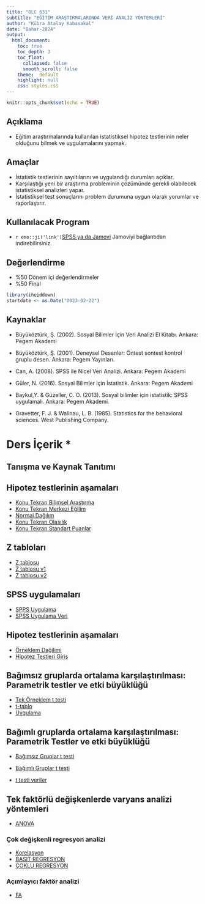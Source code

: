 ```yaml
---
title: "OLC 631" 
subtitle: "EĞİTİM ARAŞTIRMALARINDA VERİ ANALİZ YÖNTEMLERİ"
author: "Kübra Atalay Kabasakal"
date: "Bahar-2024"
output: 
  html_document:
    toc: true
    toc_depth: 3
    toc_float: 
      collapsed: false
      smooth_scroll: false
    theme:  default
    highlight: null
    css: styles.css
---
```


```r
knitr::opts_chunk$set(echo = TRUE)
```

  
## Açıklama

- Eğitim araştırmalarında kullanılan istatistiksel hipotez testlerinin neler olduğunu bilmek ve uygulamalarını yapmak. 
  

## Amaçlar

- İstatistik testlerinin sayıltılarını ve uygulandığı durumları açıklar. 
- Karşılaştığı yeni bir araştırma probleminin çözümünde gerekli olabilecek istatistiksel analizleri yapar. 
- İstatistiksel test sonuçlarını problem durumuna uygun olarak yorumlar ve raporlaştırır.

## Kullanılacak Program

- `r emo::ji('link')`[SPSS ya da Jamovi](https://www.jamovi.org/download.html) Jamoviyi bağlantıdan indirebilirsiniz.


## Değerlendirme

- %50 Dönem içi değerlendirmeler
- %50 Final

```r
library(iheiddown)
startdate <- as.Date("2023-02-22")
```

## Kaynaklar

- Büyüköztürk, Ş. (2002). Sosyal Bilimler İçin Veri Analizi El Kitabı. Ankara: Pegem Akademi

-	Büyüköztürk, Ş. (2001). Deneysel Desenler: Öntest sontest kontrol gruplu desen. Ankara: Pegem Yayınları.

- Can, A. (2008). SPSS ile Nicel Veri Analizi. Ankara: Pegem Akademi

- Güler, N. (2016). Sosyal Bilimler için İstatistik. Ankara: Pegem Akademi

-	 Baykul,Y. & Güzeller, C. O. (2013). Sosyal bilimler için istatistik: SPSS uygulamalı. Ankara: Pegem Akademi.

- 	Gravetter, F. J. & Wallnau, L. B. (1985). Statistics for the behavioral sciences. West Publishing Company.

# Ders İçerik *
##  Tanışma ve Kaynak Tanıtımı 



##  Hipotez testlerinin aşamaları

-  [Konu Tekrarı Bilimsel Araştırma ](01_BilimselArastimaGiris.pdf)
-  [Konu Tekrarı Merkezi Eğilim ](02_VerininTanimlanmasi.pdf)
-  [Normal Dağılım](03_NormalD.pdf)
-  [Konu Tekrarı Olasılık](03_Olasilik.pdf)
-  [Konu Tekrarı Standart Puanlar](03_StandartPuanlar.pdf)

## Z tabloları

- [Z tablosu](z.pdf)
- [Z tablosu v1 ](https://davidmlane.com/hyperstat/z_table.html)
- [Z tablosu v2](https://www.calculator.net/z-score-calculator.html?c1raw=80&c1mean=60&c1sd=10&calctype=zscore&x=Calculate)

## SPSS uygulamaları

- [SPPS Uygulama](SPSS_Giris.docx)
- [SPSS Uygulama Veri](SPSS_Giris.sav)

##  Hipotez testlerinin aşamaları

- [Örneklem Dağilimi](03_OrneklemDagilimi.pdf)
- [Hipotez Testleri Giriş](HipotezTestineGiris.pdf) 



##  Bağımsız gruplarda ortalama karşılaştırılması: Parametrik testler ve etki büyüklüğü 

- [Tek Örneklem t testi](TekOrnelemttest.pdf)
- [t-tablo](t-tablo.pdf)
- [Uygulama](tekorneklem.sav)

## Bağımlı gruplarda ortalama karşılaştırılması: Parametrik Testler ve etki büyüklüğü

- [Bağımsız Gruplar t testi](BagimliGruplarTtest.pdf)

- [Bağımlı Gruplar t testi](BagimsizGruplar_t_test.pdf)

- [t testi veriler]()

##  Tek faktörlü değişkenlerde varyans analizi yöntemleri
- [ANOVA](ANOVA.pdf)



### Çok değişkenli regresyon analizi

 
- [Korelasyon](KORELASYON.pdf)
- [BASIT REGRESYON](BASIT REGRESYON.pdf)
- [ÇOKLU REGRESYON](Regresyon_II.pdf)

###   Açımlayıcı faktör analizi

- [FA](FACTOR PROGRAMI.pdf)




